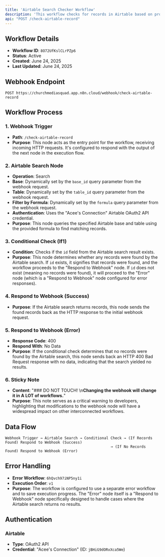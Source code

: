 ```yaml
---
title: 'Airtable Search Checker Workflow'
description: 'This workflow checks for records in Airtable based on provided query parameters. It triggers via a webhook and returns either the found records or an empty response if no records match the criteria.'
api: "POST /check-airtable-record"
---
```


## Workflow Details

- **Workflow ID**: `8O72UfKslCLrPZp6`
- **Status**: Active
- **Created**: June 24, 2025
- **Last Updated**: June 24, 2025

## Webhook Endpoint

```
POST https://churchmediasquad.app.n8n.cloud/webhook/check-airtable-record
```

## Workflow Process

### 1. Webhook Trigger
- **Path**: `/check-airtable-record`
- **Purpose**: This node acts as the entry point for the workflow, receiving incoming HTTP requests. It's configured to respond with the output of the next node in the execution flow.

### 2. Airtable Search Node
- **Operation**: Search
- **Base**: Dynamically set by the `base_id` query parameter from the webhook request.
- **Table**: Dynamically set by the `table_id` query parameter from the webhook request.
- **Filter by Formula**: Dynamically set by the `formula` query parameter from the webhook request.
- **Authentication**: Uses the "Acee's Connection" Airtable OAuth2 API credential.
- **Purpose**: This node queries the specified Airtable base and table using the provided formula to find matching records.

### 3. Conditional Check (If1)
- **Condition**: Checks if the `id` field from the Airtable search result exists.
- **Purpose**: This node determines whether any records were found by the Airtable search. If `id` exists, it signifies that records were found, and the workflow proceeds to the "Respond to Webhook" node. If `id` does not exist (meaning no records were found), it will proceed to the "Error" node (which is a "Respond to Webhook" node configured for error responses).

### 4. Respond to Webhook (Success)
- **Purpose**: If the Airtable search returns records, this node sends the found records back as the HTTP response to the initial webhook request.

### 5. Respond to Webhook (Error)
- **Response Code**: 400
- **Respond With**: No Data
- **Purpose**: If the conditional check determines that no records were found by the Airtable search, this node sends back an HTTP 400 Bad Request response with no data, indicating that the search yielded no results.

### 6. Sticky Note
- **Content**: "### DO NOT TOUCH! \n**Changing the webhook will change it in A LOT of workflows.**"
- **Purpose**: This note serves as a critical warning to developers, highlighting that modifications to the webhook node will have a widespread impact on other interconnected workflows.

## Data Flow

```
Webhook Trigger → Airtable Search → Conditional Check → (If Records Found) Respond to Webhook (Success)
                                                → (If No Records Found) Respond to Webhook (Error)
```

## Error Handling

- **Error Workflow**: `6hQvch97iNP5ny1i`
- **Execution Order**: `v1`
- **Purpose**: The workflow is configured to use a separate error workflow and to save execution progress. The "Error" node itself is a "Respond to Webhook" node specifically designed to handle cases where the Airtable search returns no results.

## Authentication

### Airtable
- **Type**: OAuth2 API
- **Credential**: "Acee's Connection" (ID: `jBHiG9dORxXca5We`)